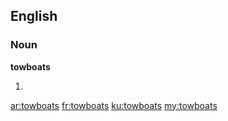 ==English==

===Noun===
'''towboats'''

# {{plural of|[[towboat]]}}

[[ar:towboats]]
[[fr:towboats]]
[[ku:towboats]]
[[my:towboats]]